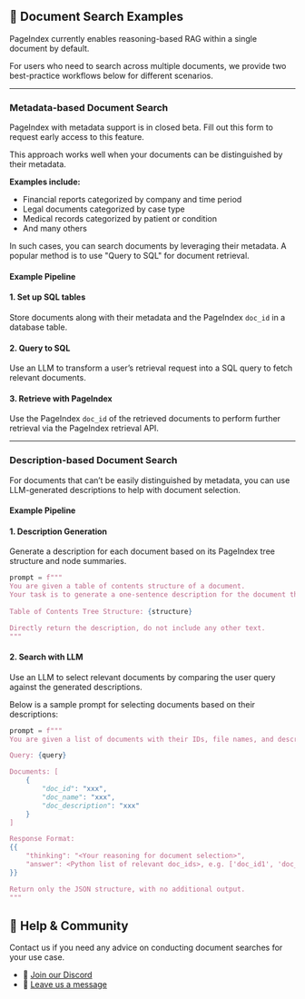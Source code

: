
## 📄 Document Search Examples


PageIndex currently enables reasoning-based RAG within a single document by default.

For users who need to search across multiple documents, we provide two best-practice workflows below for different scenarios.

---
### Metadata-based Document Search
<Callout>PageIndex with metadata support is in closed beta. Fill out this form to request early access to this feature.</Callout>

This approach works well when your documents can be distinguished by their metadata.

**Examples include:**

- Financial reports categorized by company and time period
- Legal documents categorized by case type
- Medical records categorized by patient or condition
- And many others

In such cases, you can search documents  by leveraging their metadata. A popular method is to use "Query to SQL" for  document retrieval.


#### Example Pipeline
<Steps>

#### 1. Set up SQL tables

Store documents along with their metadata and the PageIndex `doc_id` in a database table.

#### 2. Query to SQL

Use an LLM to transform a user’s retrieval request into a SQL query to fetch relevant documents.

#### 3. Retrieve with PageIndex

Use the PageIndex `doc_id` of the retrieved documents to perform further retrieval via the PageIndex retrieval API.
</Steps>




---

### Description-based Document Search

For documents that can’t be easily distinguished by metadata, you can use LLM-generated descriptions to help with document selection.


#### Example Pipeline

<Steps className="text-lg">

#### 1. Description Generation

Generate a description for each document based on its PageIndex tree structure and node summaries.
```python
prompt = f"""
You are given a table of contents structure of a document. 
Your task is to generate a one-sentence description for the document that makes it easy to distinguish from other documents.
    
Table of Contents Tree Structure: {structure}

Directly return the description, do not include any other text.
"""
```

#### 2. Search with LLM

Use an LLM to select relevant documents by comparing the user query against the generated descriptions.

Below is a sample prompt for selecting documents based on their descriptions:

```python
prompt = f""" 
You are given a list of documents with their IDs, file names, and descriptions. Your task is to select documents that may contain information relevant to answering the user query.

Query: {query}

Documents: [
    {
        "doc_id": "xxx",
        "doc_name": "xxx",
        "doc_description": "xxx"
    }
]

Response Format:
{{
    "thinking": "<Your reasoning for document selection>",
    "answer": <Python list of relevant doc_ids>, e.g. ['doc_id1', 'doc_id2']. Return [] if no documents are relevant.
}}

Return only the JSON structure, with no additional output.
"""
```

</Steps>


## 💬 Help & Community
Contact us if you need any advice on conducting document searches for your use case.

- 🤝 [Join our Discord](https://discord.gg/VuXuf29EUj)  
- 📨 [Leave us a message](https://ii2abc2jejf.typeform.com/to/meB40zV0)